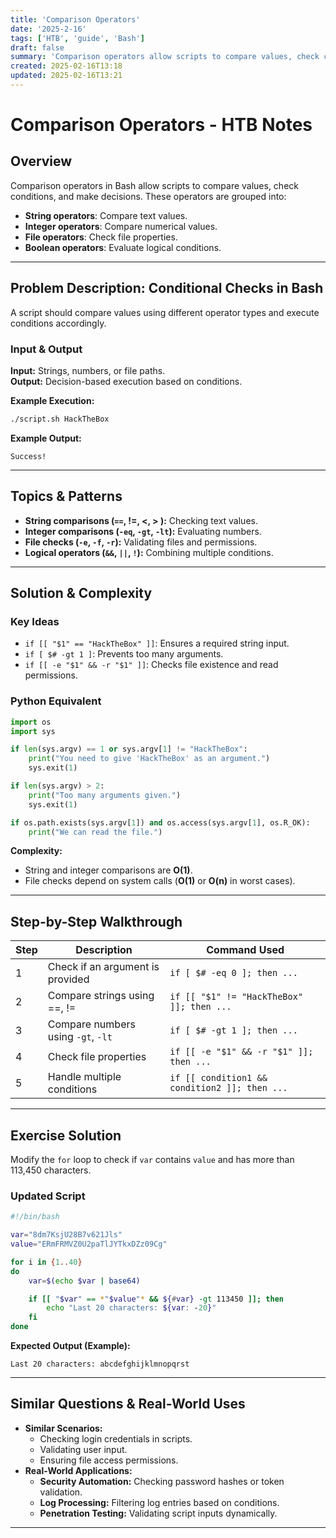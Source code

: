 ```yaml
---
title: 'Comparison Operators'
date: '2025-2-16'
tags: ['HTB', 'guide', 'Bash']
draft: false
summary: 'Comparison operators allow scripts to compare values, check conditions, and make decisions.'
created: 2025-02-16T13:18
updated: 2025-02-16T13:21
---
```


# Comparison Operators - HTB Notes

## Overview

Comparison operators in Bash allow scripts to compare values, check conditions, and make decisions. These operators are grouped into:

- **String operators**: Compare text values.
- **Integer operators**: Compare numerical values.
- **File operators**: Check file properties.
- **Boolean operators**: Evaluate logical conditions.

---

## Problem Description: Conditional Checks in Bash

A script should compare values using different operator types and execute conditions accordingly.

### **Input & Output**

**Input:** Strings, numbers, or file paths.  
**Output:** Decision-based execution based on conditions.

**Example Execution:**

```bash
./script.sh HackTheBox
```

**Example Output:**

```
Success!
```

---

## Topics & Patterns

- **String comparisons (`==`, !=, <, > ):** Checking text values.
- **Integer comparisons (`-eq`, `-gt`, `-lt`):** Evaluating numbers.
- **File checks (`-e`, `-f`, `-r`):** Validating files and permissions.
- **Logical operators (`&&`, `||`, `!`):** Combining multiple conditions.

---

## Solution & Complexity

### **Key Ideas**

- `if [[ "$1" == "HackTheBox" ]]`: Ensures a required string input.
- `if [ $# -gt 1 ]`: Prevents too many arguments.
- `if [[ -e "$1" && -r "$1" ]]`: Checks file existence and read permissions.

### **Python Equivalent**

```python
import os
import sys

if len(sys.argv) == 1 or sys.argv[1] != "HackTheBox":
    print("You need to give 'HackTheBox' as an argument.")
    sys.exit(1)

if len(sys.argv) > 2:
    print("Too many arguments given.")
    sys.exit(1)

if os.path.exists(sys.argv[1]) and os.access(sys.argv[1], os.R_OK):
    print("We can read the file.")
```

**Complexity:**

- String and integer comparisons are **O(1)**.
- File checks depend on system calls (**O(1)** or **O(n)** in worst cases).

---

## Step-by-Step Walkthrough

| Step | Description                        | Command Used                                  |
| ---- | ---------------------------------- | --------------------------------------------- |
| 1    | Check if an argument is provided   | `if [ $# -eq 0 ]; then ...`                   |
| 2    | Compare strings using ==, !=       | `if [[ "$1" != "HackTheBox" ]]; then ...`     |
| 3    | Compare numbers using `-gt`, `-lt` | `if [ $# -gt 1 ]; then ...`                   |
| 4    | Check file properties              | `if [[ -e "$1" && -r "$1" ]]; then ...`       |
| 5    | Handle multiple conditions         | `if [[ condition1 && condition2 ]]; then ...` |

---

## Exercise Solution

Modify the `for` loop to check if `var` contains `value` and has more than 113,450 characters.

### **Updated Script**

```bash
#!/bin/bash

var="8dm7KsjU28B7v621Jls"
value="ERmFRMVZ0U2paTlJYTkxDZz09Cg"

for i in {1..40}
do
    var=$(echo $var | base64)

    if [[ "$var" == *"$value"* && ${#var} -gt 113450 ]]; then
        echo "Last 20 characters: ${var: -20}"
    fi
done
```

**Expected Output (Example):**

```
Last 20 characters: abcdefghijklmnopqrst
```

---

## Similar Questions & Real-World Uses

- **Similar Scenarios:**
  - Checking login credentials in scripts.
  - Validating user input.
  - Ensuring file access permissions.
- **Real-World Applications:**
  - **Security Automation:** Checking password hashes or token validation.
  - **Log Processing:** Filtering log entries based on conditions.
  - **Penetration Testing:** Validating script inputs dynamically.

---
